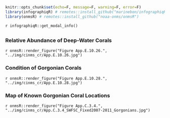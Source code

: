 ```r
knitr::opts_chunk$set(echo=F, message=F, warning=F, error=F)
library(infographiqR) # remotes::install_github("marinebon/infographiqR") 
library(onmsR) # remotes::install_github("noaa-onms/onmsR")
```

`r infographiqR::get_modal_info()`

## {.tabset}

### Relative Abundance of Deep-Water Corals 

`r onmsR::render_figure("Figure App.E.10.26.", "../img/cinms_cr/App.E.10.26.jpg")`

### Condition of Gorgonian Corals

`r onmsR::render_figure("Figure App.E.10.28.", "../img/cinms_cr/App.E.10.28.jpg")`

### Map of Known Gorgonian Coral Locations

`r onmsR::render_figure("Figure App.C.3.4.", "../img/cinms_cr/App.C.3.4_SWFSC_Fixed2007-2011_Gorgonians.jpg")`

